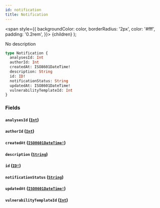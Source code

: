 ```yaml
---
id: notification
title: Notification
---
```


<span
style={{
      backgroundColor: color,
      borderRadius: '2px',
      color: '#fff',
      padding: '0.2rem',
    }}>
{children}
</span>
);

No description

```graphql
type Notification {
  analysesId: Int
  authorId: Int
  createdAt: ISO8601DateTime!
  description: String
  id: ID!
  notificationStatus: String
  updatedAt: ISO8601DateTime!
  vulnerabilityTemplateId: Int
}
```

### Fields

#### `analysesId` ([`Int`](/api/scalars/int))

#### `authorId` ([`Int`](/api/scalars/int))

#### `createdAt` ([`ISO8601DateTime!`](/api/scalars/iso-8601-date-time))

#### `description` ([`String`](/api/scalars/string))

#### `id` ([`ID!`](/api/scalars/id))

#### `notificationStatus` ([`String`](/api/scalars/string))

#### `updatedAt` ([`ISO8601DateTime!`](/api/scalars/iso-8601-date-time))

#### `vulnerabilityTemplateId` ([`Int`](/api/scalars/int))

